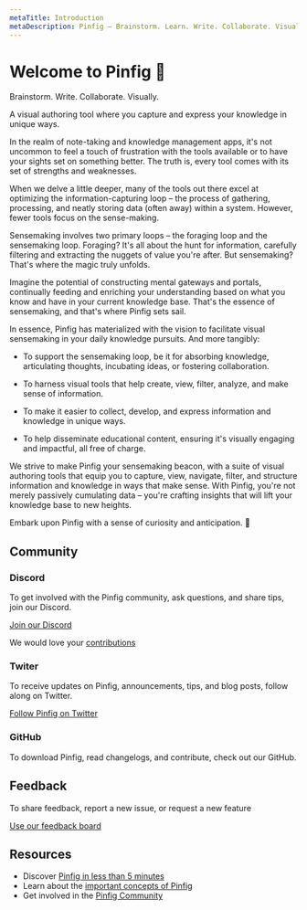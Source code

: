 ```yaml
---
metaTitle: Introduction
metaDescription: Pinfig – Brainstorm. Learn. Write. Collaborate. Visually.
---
```


# Welcome to Pinfig 👋

<MarketingCaption>Brainstorm. Write. Collaborate. Visually.</MarketingCaption>

<Description>
  A visual authoring tool where you capture and express your knowledge in unique
  ways.
</Description>

In the realm of note-taking and knowledge management apps, it's not uncommon to feel a touch of frustration with the tools available or to have your sights set on something better. The truth is, every tool comes with its set of strengths and weaknesses.

When we delve a little deeper, many of the tools out there excel at optimizing the information-capturing loop – the process of gathering, processing, and neatly storing data (often away) within a system. However, fewer tools focus on the sense-making.

Sensemaking involves two primary loops – the foraging loop and the sensemaking loop. Foraging? It's all about the hunt for information, carefully filtering and extracting the nuggets of value you're after. But sensemaking? That's where the magic truly unfolds.

Imagine the potential of constructing mental gateways and portals, continually feeding and enriching your understanding based on what you know and have in your current knowledge base. That's the essence of sensemaking, and that's where Pinfig sets sail.

In essence, Pinfig has materialized with the vision to facilitate visual sensemaking in your daily knowledge pursuits. And more tangibly:

- To support the sensemaking loop, be it for absorbing knowledge, articulating thoughts, incubating ideas, or fostering collaboration.

- To harness visual tools that help create, view, filter, analyze, and make sense of information.

- To make it easier to collect, develop, and express information and knowledge in unique ways.

- To help disseminate educational content, ensuring it's visually engaging and impactful, all free of charge.

We strive to make Pinfig your sensemaking beacon, with a suite of visual authoring tools that equip you to capture, view, navigate, filter, and structure information and knowledge in ways that make sense. With Pinfig, you're not merely passively cumulating data – you're crafting insights that will lift your knowledge base to new heights.

Embark upon Pinfig with a sense of curiosity and anticipation. 🚀

## Community

### Discord

To get involved with the Pinfig community, ask questions, and share tips, join our Discord.

[Join our Discord](https://discord.gg/pdvnNEfKyP)

We would love your [contributions](/community/overview/contributing)

### Twiter

To receive updates on Pinfig, announcements, tips, and blog posts, follow along on Twitter.

[Follow Pinfig on Twitter](https://twitter.com/pinfignote)

### GitHub

To download Pinfig, read changelogs, and contribute, check out our GitHub.

## Feedback

To share feedback, report a new issue, or request a new feature

[Use our feedback board](/feedback/)

## Resources

- Discover [Pinfig in less than 5 minutes](/docs/overview/getting-started)
- Learn about the [important concepts of Pinfig](/docs/essentials/overview)
- Get involved in the [Pinfig Community](/community/overview/support)
